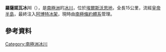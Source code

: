 {{coord|73|15|S|97|55|W|display=title}}

'''羅薩諾瓦冰川'''（{{lang-en|Rosanova Glacier}}），是[[南極洲|南極洲]]的[[冰川|冰川]]，位於[[埃爾斯沃思地|埃爾斯沃思地]]，全長15公里，流經[[皇帝半島|皇帝半島]]，最終注入[[阿博特冰架|阿博特冰架]]，現時由[[南極條約體系|南極條約體系]]管理。

==參考資料==
{{usgs-gazetteer}}

{{DEFAULTSORT:Rosanova Glacier}}
[[Category:南極洲冰川|Category:南極洲冰川]]


{{EllsworthLand-geo-stub}}